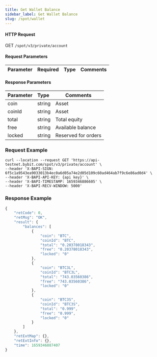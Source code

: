 ```yaml
---
title: Get Wallet Balance
sidebar_label: Get Wallet Balance
slug: /spot/wallet
---
```



#### HTTP Request
GET <code>/spot/v3/private/account</code>

#### Request Parameters
| Parameter | Required | Type | Comments|
|:----- |:-------|:-----|------ |

#### Response Parameters
| Parameter | Type | Comments|
|:----- |:-----|----- |
| coin                 | string          | Asset        |
| coinId               | string          | Asset        |
| total                | string          | Total equity        |
| free                 | string          | Available balance |
| locked               | string          | Reserved for orders       |

### Request Example

<Tabs>
<TabItem value="console" label="Console">

```http
curl --location --request GET 'https://api-testnet.bybit.com/spot/v3/private/account' \
--header 'X-BAPI-SIGN: 6f5c1a9543ea9033013b4ec0a6d05a74e2d05d109c60ad464ab7f9c6e86ad0d4' \
--header 'X-BAPI-API-KEY: {api key}' \
--header 'X-BAPI-TIMESTAMP: 1659346886605' \
--header 'X-BAPI-RECV-WINDOW: 5000'
```

</TabItem>
</Tabs>

### Response Example

<Tabs>
<TabItem value="normal" label="Normal order">

```javascript
{
    "retCode": 0,
    "retMsg": "OK",
    "result": {
        "balances": [
            {
                "coin": "BTC",
                "coinId": "BTC",
                "total": "0.20378018343",
                "free": "0.20378018343",
                "locked": "0"
            },
            {
                "coin": "BTC3L",
                "coinId": "BTC3L",
                "total": "743.03560386",
                "free": "743.03560386",
                "locked": "0"
            },
            {
                "coin": "BTC3S",
                "coinId": "BTC3S",
                "total": "0.999",
                "free": "0.999",
                "locked": "0"
            }
        ]
    },
    "retExtMap": {},
    "retExtInfo": {},
    "time": 1659346887407
}
```

</TabItem>
</Tabs>

